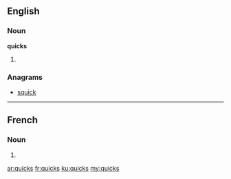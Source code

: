 ==English==

===Noun===
'''quicks'''

# {{plural of|quick}}

===Anagrams===
* [[squick#English|squick]]

----

==French==

===Noun===
{{head|fr|plural}} {{m-p}}

# {{plural of|quick|lang=fr}}

[[ar:quicks]]
[[fr:quicks]]
[[ku:quicks]]
[[my:quicks]]